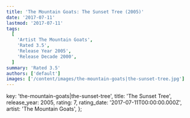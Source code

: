 ```yaml
---
title: 'The Mountain Goats: The Sunset Tree (2005)'
date: '2017-07-11'
lastmod: '2017-07-11'
tags:
  [
    'Artist The Mountain Goats',
    'Rated 3.5',
    'Release Year 2005',
    'Release Decade 2000',
  ]
summary: 'Rated 3.5'
authors: ['default']
images: ['/content/images/the-mountain-goats|the-sunset-tree.jpg']
---
```


  key: 'the-mountain-goats|the-sunset-tree',
  title: 'The Sunset Tree',
  release_year: 2005,
  rating: 7,
  rating_date: '2017-07-11T00:00:00.000Z',
  artist: 'The Mountain Goats',
};

<MusicRating data={data} />
